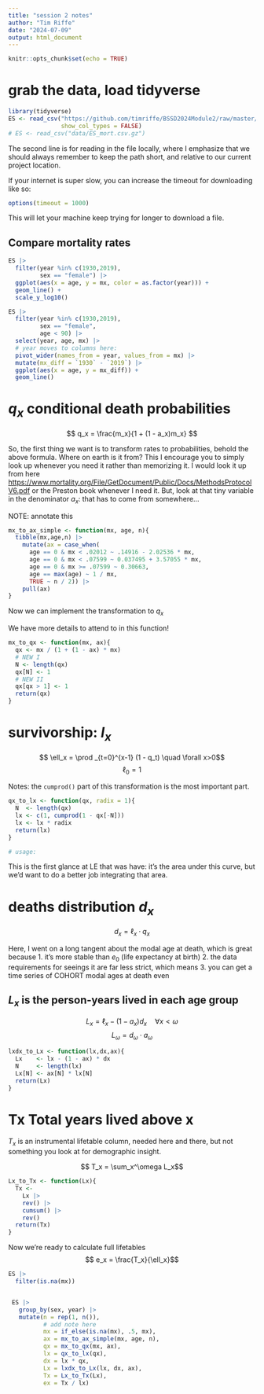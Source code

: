 ```yaml
---
title: "session 2 notes"
author: "Tim Riffe"
date: "2024-07-09"
output: html_document
---
```


```r
knitr::opts_chunk$set(echo = TRUE)
```

# grab the data, load tidyverse

```r
library(tidyverse)
ES <- read_csv("https://github.com/timriffe/BSSD2024Module2/raw/master/data/ES_mort.csv.gz",
               show_col_types = FALSE)
# ES <- read_csv("data/ES_mort.csv.gz")
```
The second line is for reading in the file locally, where I emphasize that we should always remember to keep the path short, and relative to our current project location.

If your internet is super slow, you can increase the timeout for downloading like so:
```r
options(timeout = 1000)
```
This will let your machine keep trying for longer to download a file.

## Compare mortality rates

```r
ES |> 
  filter(year %in% c(1930,2019),
         sex == "female") |> 
  ggplot(aes(x = age, y = mx, color = as.factor(year))) +
  geom_line() +
  scale_y_log10()
```

```r
ES |> 
  filter(year %in% c(1930,2019),
         sex == "female",
         age < 90) |> 
  select(year, age, mx) |> 
  # year moves to columns here:
  pivot_wider(names_from = year, values_from = mx) |> 
  mutate(mx_diff = `1930` - `2019`) |> 
  ggplot(aes(x = age, y = mx_diff)) +
  geom_line()
```

# $q_x$ conditional death probabilities

$$ q_x = \frac{m_x}{1 + (1 - a_x)m_x} $$

So, the first thing we want is to transform rates to probabilities, behold the above formula. Where on earth is it from? This I encourage you to simply look up whenever you need it rather than memorizing it. I would look it up from here <https://www.mortality.org/File/GetDocument/Public/Docs/MethodsProtocolV6.pdf> or the Preston book whenever I need it. But, look at that tiny variable in the denominator $a_x$: that has to come from somewhere... 

NOTE: annotate this
```r
mx_to_ax_simple <- function(mx, age, n){
  tibble(mx,age,n) |> 
    mutate(ax = case_when(
      age == 0 & mx < .02012 ~ .14916 - 2.02536 * mx,
      age == 0 & mx < .07599 ~ 0.037495 + 3.57055 * mx,
      age == 0 & mx >= .07599 ~ 0.30663,
      age == max(age) ~ 1 / mx,
      TRUE ~ n / 2)) |> 
    pull(ax)
}
```

Now we can implement the transformation to $q_x$

We have more details to attend to in this function!
```r
mx_to_qx <- function(mx, ax){
  qx <- mx / (1 + (1 - ax) * mx)
  # NEW I
  N <- length(qx)
  qx[N] <- 1
  # NEW II
  qx[qx > 1] <- 1
  return(qx)
}
```

# survivorship: $l_x$

$$ \ell_x = \prod _{t=0}^{x-1} (1 - q_t) \quad \forall x>0$$
$$ \ell_0 = 1 $$

Notes: the `cumprod()` part of this transformation is the most important part.
```r
qx_to_lx <- function(qx, radix = 1){
  N  <- length(qx)
  lx <- c(1, cumprod(1 - qx[-N]))
  lx <- lx * radix
  return(lx)
}

# usage:

```
This is the first glance at LE that was have: it's the area under this curve, but we'd want to do a better job integrating that area.


# deaths distribution $d_x$

$$ d_x = \ell_x \cdot q_x $$

Here, I went on a long tangent about the modal age at death, which is great because 
1. it's more stable than $e_0$ (life expectancy at birth)
2. the data requirements for seeings it are far less strict, which means
3. you can get a time series of COHORT modal ages at death even

## $L_x$ is the person-years lived in each age group

$$ L_x = \ell_x - (1 - a_x)d_x \quad \forall x <\omega$$
$$ L_\omega = d_\omega \cdot a_\omega $$

```r
lxdx_to_Lx <- function(lx,dx,ax){
  Lx    <- lx - (1 - ax) * dx
  N     <- length(lx)
  Lx[N] <- ax[N] * lx[N]
  return(Lx)
}
```

# Tx Total years lived above x

$T_x$ is an instrumental lifetable column, needed here and there, but not something you look at for demographic insight.

$$ T_x = \sum_x^\omega L_x$$
```r
Lx_to_Tx <- function(Lx){
  Tx <- 
    Lx |> 
    rev() |> 
    cumsum() |> 
    rev() 
  return(Tx)
}
```

Now we're ready to calculate full lifetables
$$ e_x = \frac{T_x}{\ell_x}$$

```r
ES |> 
  filter(is.na(mx))


 ES |> 
   group_by(sex, year) |> 
   mutate(n = rep(1, n()),
          # add note here
          mx = if_else(is.na(mx), .5, mx),
          ax = mx_to_ax_simple(mx, age, n),
          qx = mx_to_qx(mx, ax),
          lx = qx_to_lx(qx),
          dx = lx * qx,
          Lx = lxdx_to_Lx(lx, dx, ax),
          Tx = Lx_to_Tx(Lx),
          ex = Tx / lx) 
```






























